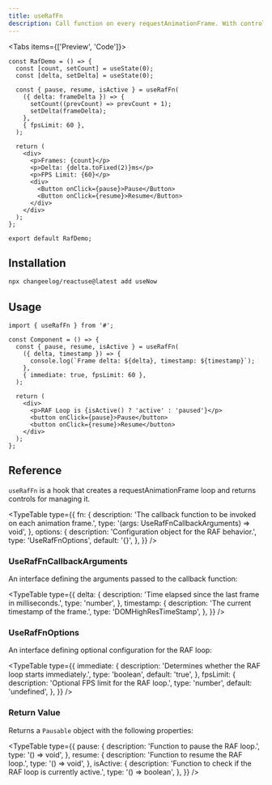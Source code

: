 ```yaml
---
title: useRafFn
description: Call function on every requestAnimationFrame. With controls of pausing and resuming.
---
```


<Tabs items={['Preview', 'Code']}>
  <Tab value="Preview">
    <RafDemo />
  </Tab>
  <Tab value="Code">
```tsx
const RafDemo = () => {
  const [count, setCount] = useState(0);
  const [delta, setDelta] = useState(0);

  const { pause, resume, isActive } = useRafFn(
    ({ delta: frameDelta }) => {
      setCount((prevCount) => prevCount + 1);
      setDelta(frameDelta);
    },
    { fpsLimit: 60 },
  );

  return (
    <div>
      <p>Frames: {count}</p>
      <p>Delta: {delta.toFixed(2)}ms</p>
      <p>FPS Limit: {60}</p>
      <div>
        <Button onClick={pause}>Pause</Button>
        <Button onClick={resume}>Resume</Button>
      </div>
    </div>
  );
};

export default RafDemo;
```
  </Tab>
</Tabs>

## Installation

```bash
npx changeelog/reactuse@latest add useNow
```

## Usage

```tsx
import { useRafFn } from '#';

const Component = () => {
  const { pause, resume, isActive } = useRafFn(
    ({ delta, timestamp }) => {
      console.log(`Frame delta: ${delta}, timestamp: ${timestamp}`);
    },
    { immediate: true, fpsLimit: 60 },
  );

  return (
    <div>
      <p>RAF Loop is {isActive() ? 'active' : 'paused'}</p>
      <button onClick={pause}>Pause</button>
      <button onClick={resume}>Resume</button>
    </div>
  );
};
```

## Reference

`useRafFn` is a hook that creates a requestAnimationFrame loop and returns controls for managing it.

<TypeTable
  type={{
    fn: {
      description:
        'The callback function to be invoked on each animation frame.',
      type: '(args: UseRafFnCallbackArguments) => void',
    },
    options: {
      description: 'Configuration object for the RAF behavior.',
      type: 'UseRafFnOptions',
      default: '{}',
    },
  }}
/>

### UseRafFnCallbackArguments

An interface defining the arguments passed to the callback function:

<TypeTable
  type={{
    delta: {
      description: 'Time elapsed since the last frame in milliseconds.',
      type: 'number',
    },
    timestamp: {
      description: 'The current timestamp of the frame.',
      type: 'DOMHighResTimeStamp',
    },
  }}
/>

### UseRafFnOptions

An interface defining optional configuration for the RAF loop:

<TypeTable
  type={{
    immediate: {
      description: 'Determines whether the RAF loop starts immediately.',
      type: 'boolean',
      default: 'true',
    },
    fpsLimit: {
      description: 'Optional FPS limit for the RAF loop.',
      type: 'number',
      default: 'undefined',
    },
  }}
/>

### Return Value

Returns a `Pausable` object with the following properties:

<TypeTable
  type={{
    pause: {
      description: 'Function to pause the RAF loop.',
      type: '() => void',
    },
    resume: {
      description: 'Function to resume the RAF loop.',
      type: '() => void',
    },
    isActive: {
      description: 'Function to check if the RAF loop is currently active.',
      type: '() => boolean',
    },
  }}
/>

